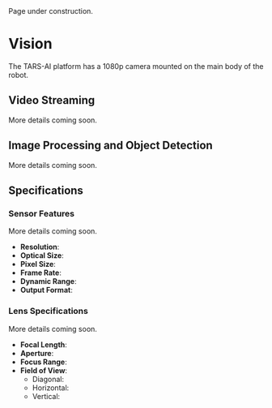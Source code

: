 
<Callout type="warning" emoji="⚠️">
Page under construction.
</Callout>

# Vision

The TARS-AI platform has a 1080p camera mounted on the main body of the robot.

## Video Streaming

More details coming soon.

## Image Processing and Object Detection

More details coming soon.

## Specifications

### Sensor Features

More details coming soon.

- **Resolution**: 
- **Optical Size**: 
- **Pixel Size**: 
- **Frame Rate**: 
- **Dynamic Range**: 
- **Output Format**: 

### Lens Specifications

More details coming soon.

- **Focal Length**:
- **Aperture**:
- **Focus Range**:
- **Field of View**:
  - Diagonal:
  - Horizontal:
  - Vertical: